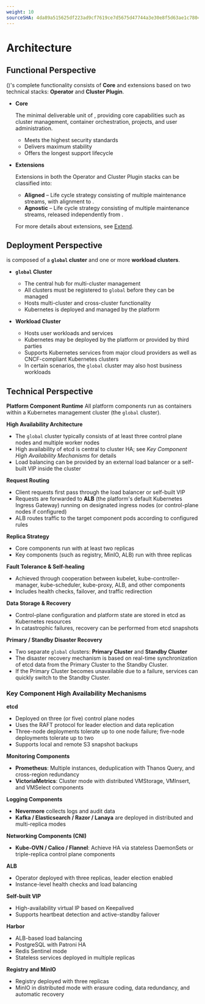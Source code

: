 ```yaml
---
weight: 10
sourceSHA: 4da89a515625df223ad9cf7619ce7d5675d47744a3e30e8f5d63ae1c78041c06
---
```


# Architecture

## Functional Perspective

<Term name="product" /> (<Term name="productShort" />)'s complete functionality consists of **<Term name="productShort" /> Core** and extensions based on two technical stacks: **Operator** and **Cluster Plugin**.

* **<Term name="productShort" /> Core**

  The minimal deliverable unit of <Term name="productShort" />, providing core capabilities such as cluster management, container orchestration, projects, and user administration.

  * Meets the highest security standards
  * Delivers maximum stability
  * Offers the longest support lifecycle

* **Extensions**

  Extensions in both the Operator and Cluster Plugin stacks can be classified into:

  * **Aligned** – Life cycle strategy consisting of multiple maintenance streams, with alignment to <Term name="productShort" />.
  * **Agnostic** – Life cycle strategy consisting of multiple maintenance streams, released independently from <Term name="productShort" />.

  For more details about extensions, see [Extend](../extend/index.mdx).

## Deployment Perspective

<Term name="productShort" /> is composed of a **`global` cluster** and one or more **workload clusters**.

* **`global` Cluster**

  * The central hub for multi-cluster management
  * All clusters must be registered to `global` before they can be managed
  * Hosts multi-cluster and cross-cluster functionality
  * Kubernetes is deployed and managed by the platform

* **Workload Cluster**

  * Hosts user workloads and services
  * Kubernetes may be deployed by the platform or provided by third parties
  * Supports Kubernetes services from major cloud providers as well as CNCF-compliant Kubernetes clusters
  * In certain scenarios, the `global` cluster may also host business workloads

## Technical Perspective

**Platform Component Runtime**
All platform components run as containers within a Kubernetes management cluster (the `global` cluster).

**High Availability Architecture**


* The `global` cluster typically consists of at least three control plane nodes and multiple worker nodes
* High availability of etcd is central to cluster HA; see *Key Component High Availability Mechanisms* for details
* Load balancing can be provided by an external load balancer or a self-built VIP inside the cluster

**Request Routing**

* Client requests first pass through the load balancer or self-built VIP
* Requests are forwarded to **ALB** (the platform's default Kubernetes Ingress Gateway) running on designated ingress nodes (or control-plane nodes if configured)
* ALB routes traffic to the target component pods according to configured rules

**Replica Strategy**

* Core components run with at least two replicas
* Key components (such as registry, MinIO, ALB) run with three replicas

**Fault Tolerance & Self-healing**

* Achieved through cooperation between kubelet, kube-controller-manager, kube-scheduler, kube-proxy, ALB, and other components
* Includes health checks, failover, and traffic redirection

**Data Storage & Recovery**

* Control-plane configuration and platform state are stored in etcd as Kubernetes resources
* In catastrophic failures, recovery can be performed from etcd snapshots

**Primary / Standby Disaster Recovery**

* Two separate `global` clusters: **Primary Cluster** and **Standby Cluster**
* The disaster recovery mechanism is based on real-time synchronization of etcd data from the Primary Cluster to the Standby Cluster.
* If the Primary Cluster becomes unavailable due to a failure, services can quickly switch to the Standby Cluster.

### Key Component High Availability Mechanisms

**etcd**

* Deployed on three (or five) control plane nodes
* Uses the RAFT protocol for leader election and data replication
* Three-node deployments tolerate up to one node failure; five-node deployments tolerate up to two
* Supports local and remote S3 snapshot backups

**Monitoring Components**

* **Prometheus**: Multiple instances, deduplication with Thanos Query, and cross-region redundancy
* **VictoriaMetrics**: Cluster mode with distributed VMStorage, VMInsert, and VMSelect components

**Logging Components**

* **Nevermore** collects logs and audit data
* **Kafka / Elasticsearch / Razor / Lanaya** are deployed in distributed and multi-replica modes

**Networking Components (CNI)**

* **Kube-OVN / Calico / Flannel**: Achieve HA via stateless DaemonSets or triple-replica control plane components

**ALB**

* Operator deployed with three replicas, leader election enabled
* Instance-level health checks and load balancing

**Self-built VIP**

* High-availability virtual IP based on Keepalived
* Supports heartbeat detection and active-standby failover

**Harbor**

* ALB-based load balancing
* PostgreSQL with Patroni HA
* Redis Sentinel mode
* Stateless services deployed in multiple replicas

**Registry and MinIO**

* Registry deployed with three replicas
* MinIO in distributed mode with erasure coding, data redundancy, and automatic recovery
